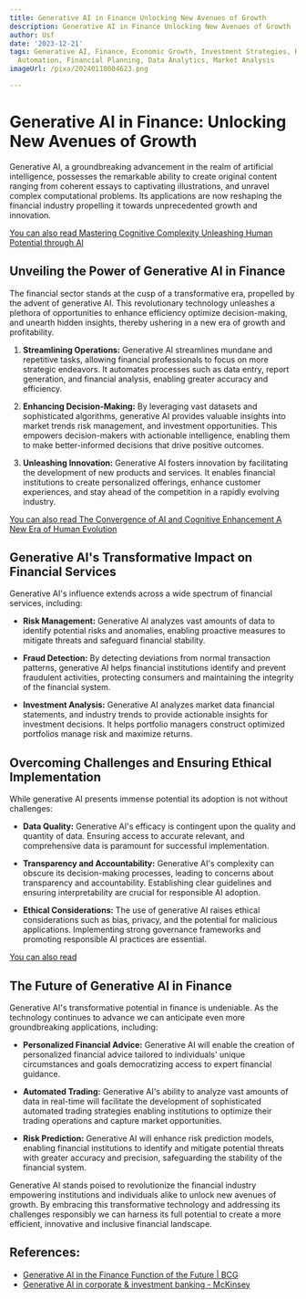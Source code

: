 ```yaml
---
title: Generative AI in Finance Unlocking New Avenues of Growth
description: Generative AI in Finance Unlocking New Avenues of Growth
author: Usf
date: '2023-12-21'
tags: Generative AI, Finance, Economic Growth, Investment Strategies, Risk Management,
  Automation, Financial Planning, Data Analytics, Market Analysis
imageUrl: /pixa/20240118004623.png

---
```

# Generative AI  in Finance: Unlocking New Avenues of  Growth

Generative AI, a groundbreaking advancement in the realm of artificial intelligence, possesses the  remarkable ability to create original content ranging from coherent essays to captivating  illustrations,  and unravel complex computational problems. Its applications are now reshaping the financial industry propelling  it towards unprecedented growth and innovation.

[You can also read Mastering Cognitive Complexity Unleashing Human Potential through  AI](Mastering%20Cognitive%20Complexity%20Unleashing%20Human%20Potential%20through%20AI)


## Unveiling  the Power of  Generative AI  in Finance

The financial sector stands  at the cusp of a transformative era, propelled by the advent of generative AI. This revolutionary technology unleashes a plethora  of opportunities to enhance efficiency optimize decision-making, and unearth hidden insights, thereby  ushering in a new era of  growth and profitability.

1. **Streamlining Operations:** Generative AI streamlines mundane and repetitive tasks, allowing financial professionals  to focus on more strategic endeavors. It automates processes such as data entry, report generation, and financial analysis, enabling greater accuracy and  efficiency.

2. **Enhancing Decision-Making:**  By leveraging vast datasets and sophisticated algorithms, generative AI provides valuable insights into market trends risk management, and investment  opportunities. This  empowers decision-makers with actionable intelligence, enabling them  to  make better-informed decisions  that drive positive outcomes.

3. **Unleashing Innovation:** Generative AI fosters innovation by facilitating the development of new products and services. It enables financial institutions to  create personalized offerings, enhance customer experiences,  and stay ahead of the competition in a rapidly evolving industry.

[You can also read The Convergence  of AI and Cognitive Enhancement A New Era of  Human Evolution](The%20Convergence%20of%20AI%20and%20Cognitive%20Enhancement%20A%20New%20Era%20of%20Human%20Evolution)


## Generative AI's Transformative Impact on Financial Services

Generative AI's influence extends across  a wide spectrum of financial services, including:

- **Risk Management:** Generative AI analyzes  vast amounts of data to identify potential risks and anomalies, enabling proactive measures to mitigate threats and safeguard financial stability.

- **Fraud Detection:** By detecting deviations from normal transaction patterns,  generative AI helps financial institutions identify and prevent  fraudulent activities, protecting consumers and maintaining the integrity of the financial system.

- **Investment Analysis:** Generative AI analyzes market data financial statements, and industry trends to provide actionable insights for investment  decisions. It helps portfolio managers construct optimized portfolios manage risk and  maximize returns.

## Overcoming Challenges and Ensuring Ethical Implementation

While generative AI presents immense potential its  adoption is not without challenges:

- **Data Quality:** Generative AI's efficacy is contingent upon the quality and quantity  of data. Ensuring access  to  accurate relevant,  and comprehensive data is paramount for  successful implementation.

-  **Transparency and Accountability:** Generative AI's complexity can obscure its decision-making  processes, leading to concerns about transparency and accountability. Establishing clear guidelines and ensuring interpretability are crucial for  responsible AI adoption.

- **Ethical Considerations:**  The use of generative AI raises ethical considerations such as bias, privacy, and  the potential for malicious applications. Implementing strong governance frameworks and  promoting responsible AI practices are essential.

[You can also read ]()


## The Future of Generative AI  in  Finance

Generative  AI's transformative potential in finance is undeniable. As the technology continues to  advance we  can anticipate even more groundbreaking applications, including:

- **Personalized Financial Advice:** Generative AI will enable the creation of personalized financial advice tailored to individuals' unique circumstances and goals democratizing access to expert financial guidance.

- **Automated Trading:** Generative AI's ability to analyze  vast  amounts of data in real-time will  facilitate the development of sophisticated automated trading strategies  enabling institutions to optimize their trading operations and capture market  opportunities.

- **Risk Prediction:** Generative AI will enhance risk prediction models, enabling financial institutions to identify and mitigate  potential threats with greater accuracy and precision, safeguarding  the stability  of the financial system.

Generative AI stands poised to revolutionize the financial industry empowering institutions and individuals alike to unlock new avenues of growth. By embracing  this transformative technology and addressing its  challenges responsibly we can harness  its full potential to create a more efficient,  innovative and inclusive financial landscape.

## References:
- [Generative AI in the Finance Function of the Future | BCG](https://www.bcg.com/publications/2023/generative-ai-in-finance-and-accounting)
- [Generative AI in corporate & investment banking - McKinsey](https://www.mckinsey.com/industries/financial-services/our-insights/been-there-doing-that-how-corporate-and-investment-banks-are-tackling-gen-ai)
